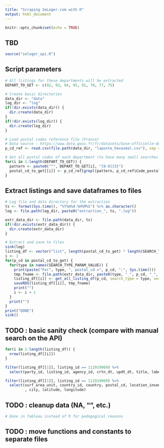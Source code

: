 ```yaml
---
title: "Scraping SeLoger.com with R"
output: html_document
---
```


```r
knitr::opts_chunk$set(echo = TRUE)
```

## TBD



```r
source("seloger_api.R")
```

## Script parameters
```r
# All listings for these departments will be extracted
DEPART_TO_GET <- c(92, 93, 94, 95, 91, 78, 77, 75)
```

```r
# Create basic directories
data_dir <- "data"
log_dir <- "log"
if(!dir.exists(data_dir)) {
  dir.create(data_dir)  
}
if(!dir.exists(log_dir)) {
  dir.create(log_dir)
}

# Load postal codes reference file (France)
# Data source : https://www.data.gouv.fr/fr/datasets/base-officielle-des-codes-postaux/
p_cd_ref <- read.csv(file.path(data_dir, "laposte_hexasmal.csv"), sep = ";")

# Get all postal codes of each department (to have many small searches instead of a big one)
for(i in 1:length(DEPART_TO_GET)) {
  pattern <- paste0("^", DEPART_TO_GET[i], "[0-9]{3}")
  postal_cd_to_get[[i]] <- p_cd_ref[grepl(pattern, p_cd_ref$Code_postal), ]$Code_postal
}
```


## Extract listings and save dataframes to files
```r
# Log file and data directory for the extraction
ts <- format(Sys.time(), "%Y%m%d-%H%M%S") %>% as.character()
log <- file.path(log_dir, paste0("extraction_", ts, ".log"))

extr_data_dir <- file.path(data_dir, ts)
if(!dir.exists(extr_data_dir)) {
  dir.create(extr_data_dir)
}

# Extract and save to files
sink(log)
listing_df <- vector("list", length(postal_cd_to_get) * length(SEARCH_TYPE_PARAM_VALUE))
i <- 1
for(p_cd in postal_cd_to_get) {
  for(type in names(SEARCH_TYPE_PARAM_VALUE)) {
    print(paste("For", type, ", postal_cd =", p_cd, ":", Sys.time()))
    tmp_fname <- file.path(extr_data_dir, paste0(type, "_", p_cd, "_", ts, ".Rds"))
    listing_df[[i]] <- get_all_listing_df(p_cd, search_type = type, verbose = TRUE) %>% merge_listing_df()
    saveRDS(listing_df[[i]], tmp_fname)
    print("")
    i <- i + 1
  }
  print("")
}
print("DONE")
sink()
```


## TODO : basic sanity check (compare with manual search on the API)
```r
for(i in 1:length(listing_df)) {
  nrow(listing_df[[i]])
}

filter(listing_df[[1]], listing_id == 112919969) %>%
  select(party_id, listing_id, agency_id, crtn_dt, updt_dt, title, label, price, price_unit, room_nb, surf_area)

filter(listing_df[[1]], listing_id == 112919969) %>%
  select(surf_area_unit, country_id, country, postal_cd, location_insee_cd
         , city, latitude, longitude)

```



## TODO : cleanup data (NA, "", etc.)
```r
# Done in Tableau instead of R for pedagogical reasons

```

## TODO : move functions and constants to separate files